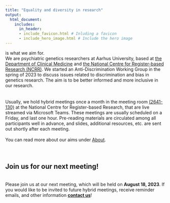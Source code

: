 ```yaml
---
title: "Equality and diversity in research"
output:
  html_document:
    includes:
      in_header: 
      - include_favicon.html # Inluding a favicon
      - include_hero_image.html # Include the hero image
---
```


is what we aim for.
<br>
We are psychiatric genetics researchers at Aarhus University, based at 
<a href="https://clin.au.dk/" target="_blank" rel="noopener noreferrer" title="The Department of Clinical Medicine">the Department of Clinical Medicine</a> and 
<a href="https://ncrr.au.dk/" target="_blank" rel="noopener noreferrer" title="The National Centre for Register-based Research">the National Centre for Register-based Research (NCRR)</a>. We started an Anti-Discrimination Working Group in the spring of 2023 to discuss issues related to discrimination and bias in genetics research. The aim is to be better informed and more inclusive in our research.
<br><br><br>
Usually, we hold hybrid meetings once a month in the meeting room 
<a href="https://www.au.dk/om/organisation/find-au/bygningskort?b=2641" target="_blank" rel="noopener noreferrer" title="The National Centre for Register-based Research">(2641-130)</a> at the National Centre for Register-based Research, that are live streamed via Microsoft Teams. These meetings are usually scheduled on a Friday, and last one hour. Pre-reading materials are circulated among all participants well in advance, and slides, additional resources, etc. are sent out shortly after each meeting.
<br><br>
You can read more about our aims under <a href="about.html" title="About the Anti-Discrimination Working Group">About</a>.
<br><br><br>

## Join us for our next meeting!
<br>
Please join us at our next meeting, which will be held on **August 18, 2023**.
If you would like to be invited to future hybrid meetings, receive reminder emails, and other information 
<a href="contact.html" title="Join us!">**contact us**</a>!
